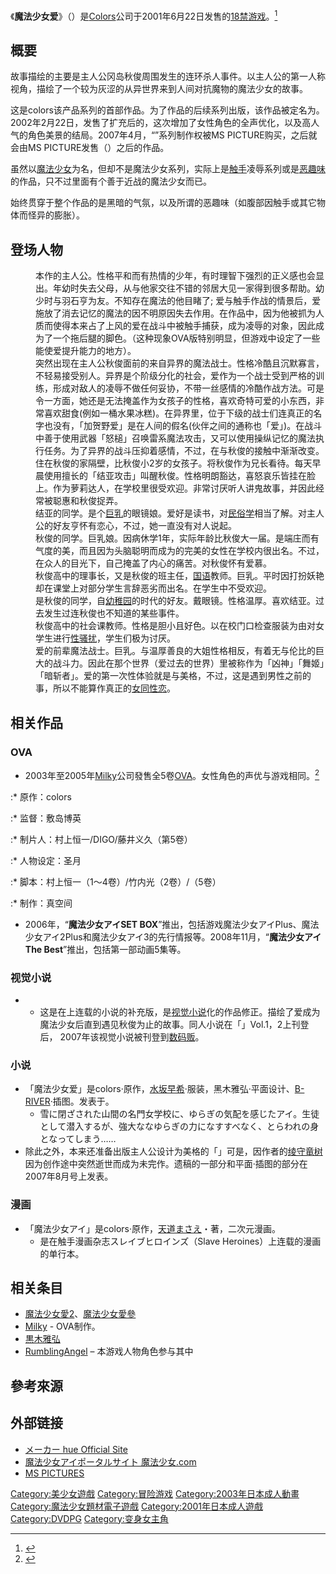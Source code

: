 {{Refimprove|time=2021-12-04T12:54:21+00:00}}
{{Infobox animanga/Headerofja
|title= 魔法少女爱
|image= 
|size= 
|caption= 
|japanese= 魔法少女アイ
|english= Sexy Magical Girl
|kana= まほうしょうじょアイ
|romaji= Mahō Shōjo Ai
|genre= [[奇幻|奇幻]]、[[凌辱|凌辱]]、[[触手攻击|觸手]]
}}
{{Infobox animanga/Game
|標題=
|類型=[[冒險遊戲|冒險]]
|使用平台=Windows 95/98/Me
|遊戲引擎=
|開發團隊=colors
|代理商=colors（PC）<br>mints（[[DVDPG|DVDPG]]）
|製作人=
|監製=
|腳本=黒瀧絲由
|人物設定=黒木雅弘
|音樂=
|遊戲人數=1
|發售日=2001年6月22日<br>2002年2月22日（Plus）<br>2007年10月25日（DVDPG）
|對象年齡=18禁
|結局數=
}}
{{Infobox animanga/OVA
|ONA= 
|標題= 
|原案= 
|原作= colors
|總導演= 
|導演= 敷島博英
|系列構成= 
|劇本= 
|人物原案= 黒木雅弘
|人物設定= 聖月
|機械設定= 
|音樂= 
|音樂製作= 
|動畫製作= Milky
|製作= 真空間
|書籍= 
|出版商= 
|代理發行= Milky
|其他代理發行={{flagicon|US}} JapanAnime
|網路= 
|發售日= 2003年8月25日－2005年8月25日
|開始= 
|結束= 
|話數= 5
|其他= [[成人動畫|成人動畫]]
|版權= 
}}
{{Infobox animanga/Footerofja}}
《'''魔法少女爱'''》（{{jpn|j=魔法少女アイ|hg=まほうしょうじょアイ}}）是[[Colors|Colors]]公司于2001年6月22日发售的[[日本成人游戏|18禁]][[冒险游戏|游戏]]。<ref>{{cite web|title=魔法少女アイ|url=http://www.getchu.com/soft.phtml?id=6493|website=Getchu.com|language=ja|access-date=2017-01-13|archive-date=2018-01-22|archive-url=https://web.archive.org/web/20180122121336/http://www.getchu.com/soft.phtml?id=6493|dead-url=no}}</ref>

== 概要 ==
故事描绘的主要是主人公冈岛秋俊周围发生的连环杀人事件。以主人公的第一人称视角，描绘了一个较为灰涩的从异世界来到人间对抗魔物的魔法少女的故事。

这是colors该产品系列的首部作品。为了作品的后续系列出版，该作品被定名为{{lang|ja|魔法少女アイ1}}。2002年2月22日，发售了扩充后的{{lang|ja|魔法少女アイplus}}，这次增加了女性角色的全声优化，以及高人气的角色美景的结局。2007年4月，“{{lang|ja|魔法少女アイ}}”系列制作权被MS PICTURE购买，之后就会由MS PICTURE发售（{{lang|ja|魔法少女アイ2plus}}）之后的作品。

虽然以[[魔法少女|魔法少女]]为名，但却不是魔法少女系列，实际上是[[触手|触手]]凌辱系列或是[[恶趣味|恶趣味]]的作品，只不过里面有个善于近战的魔法少女而已。

始终贯穿于整个作品的是黑暗的气氛，以及所谓的恶趣味（如腹部因触手或其它物体而怪异的膨胀）。

== 登场人物 ==
;{{nihongo|冈岛秋俊|おかじま あきとし||声：梅干丸梦千代（OVA）}}
: 本作的主人公。性格平和而有热情的少年，有时理智下强烈的正义感也会显出。年幼时失去父母，从与他家交往不错的邻居大见一家得到很多帮助。幼少时与羽石亨为友。不知存在魔法的他目睹了; 爱与触手作战的情景后，爱施放了消去记忆的魔法的因不明原因失去作用。在作品中，因为他被抓为人质而使得本来占了上风的爱在战斗中被触手捕获，成为凌辱的对象，因此成为了一个拖后腿的脚色。（这种现象OVA版特别明显，但游戏中设定了一些能使爱提升能力的地方）。 
;{{nihongo|加贺野爱|かがの あい|或者就直呼「{{lang|ja|アイ}}」|声：[[阿谷ほのか|阿谷ほのか]]}}
: 突然出现在主人公秋俊面前的来自异界的魔法战士。性格冷酷且沉默寡言，不轻易接受别人。异界是个阶级分化的社会，爱作为一个战士受到严格的训练，形成对敌人的凌辱不做任何妥协，不带一丝感情的冷酷作战方法。可是令一方面，她还是无法掩盖作为女孩子的性格，喜欢奇特可爱的小东西，非常喜欢甜食(例如一桶水果冰糕)。在异界里，位于下级的战士们连真正的名字也没有，「加贺野爱」是在人间的假名(伙伴之间的通称也「爱」)。在战斗中善于使用武器「怒槌」召唤雷系魔法攻击，又可以使用操纵记忆的魔法执行任务。为了异界的战斗压抑着感情，不过，在与秋俊的接触中渐渐改变。
;{{nihongo|大见结亚|おおみ ゆあ||声：[[乃嶋架菜|乃嶋架菜]]}}
: 住在秋俊的家隔壁，比秋俊小2岁的女孩子。将秋俊作为兄长看待。每天早晨使用擅长的「结亚攻击」叫醒秋俊。性格明朗豁达，喜怒哀乐皆挂在脸上。作为萝莉达人，在学校里很受欢迎。非常讨厌听人讲鬼故事，并因此经常被聪惠和秋俊捉弄。
;{{nihongo|前田聪惠|まえだ ちえ||声：[[笠原准|笠原准]]}}
: 结亚的同学。是个[[巨乳|巨乳]]的眼镜娘。爱好是读书，对[[民俗学|民俗学]]相当了解。对主人公的好友亨怀有恋心，不过，她一直没有对人说起。
;{{nihongo|宫广美景|みやひろ みかげ||声：[[白井绫乃|白井绫乃]]}}
: 秋俊的同学。巨乳娘。因病休学1年，实际年龄比秋俊大一届。是端庄而有气度的美，而且因为头脑聪明而成为的完美的女性在学校内很出名。不过，在众人的目光下，自己掩盖了内心的痛苦。对秋俊怀有爱慕。
;{{nihongo|日枝春巳|ひえ はるみ||声：[[铃美巴|铃美巴]]}}
: 秋俊高中的理事长，又是秋俊的班主任，[[國家語言|国语]]教师。巨乳。平时因打扮妖艳却在课堂上对部分学生言辞恶劣而出名。在学生中不受欢迎。
;{{nihongo|羽石亨|はねいし とおる||声：神田和泉（OVA）}}
: 是秋俊的同学，自[[幼稚园|幼稚园]]的时代的好友。戴眼镜。性格温厚。喜欢结亚。过去发生过连秋俊也不知道的某些事件。
;{{nihongo|内藤真司|ないとう しんじ||声：宫胁正道（OVA）}}
: 秋俊高中的社会课教师。性格是胆小且好色。以在校门口检查服装为由对女学生进行[[性骚扰|性骚扰]]，学生们极为讨厌。
;{{nihongo|美格|メグ||声：[[瀬野摩纪|瀬野摩纪]]}}
: 爱的前辈魔法战士。巨乳。与温厚善良的大姐性格相反，有着无与伦比的巨大的战斗力。因此在那个世界（爱过去的世界）里被称作为「凶神」「舞姬」「暗斩者」。爱的第一次性体验就是与美格，不过，这是遇到男性之前的事，所以不能算作真正的[[女同性恋|女同性恋]]。

== 相关作品 ==
=== OVA ===
* 2003年至2005年[[Milky|Milky]]公司發售全5卷[[OVA|OVA]]。女性角色的声优与游戏相同。<ref>{{cite web|title=Sexy Magical Girl (OAV)|url=http://www.animenewsnetwork.com/encyclopedia/anime.php?id=6914|website=[[Anime_News_Network|Anime News Network]]|language=en|access-date=2017-01-13|archive-date=2020-11-27|archive-url=https://web.archive.org/web/20201127222042/https://www.animenewsnetwork.com/encyclopedia/anime.php?id=6914|dead-url=no}}</ref>
:* 原作：colors
:* 监督：敷岛博英
:* 制片人：村上恒一/DIGO/藤井义久（第5卷）
:* 人物设定：圣月
:* 脚本：村上恒一（1～4卷）/竹内光（2卷）/{{lang|ja|香月ルナ}}（5卷）
:* 制作：真空间
*2006年，“'''魔法少女アイSET BOX'''”推出，包括游戏魔法少女アイPlus、魔法少女アイ2Plus和魔法少女アイ3的先行情报等。2008年11月，“'''魔法少女アイThe Best'''”推出，包括第一部动画5集等。

=== 视觉小说 ===
*{{lang|ja|魔法少女アイ ExtraStory}}
**这是在{{lang|ja|[[パソコンパラダイス|パソコンパラダイス]]}}上连载的小说的补充版，是[[视觉小说|视觉小说]]化的作品修正。描绘了爱成为魔法少女后直到遇见秋俊为止的故事。同人小说在「{{lang|ja|いろもん}}」Vol.1，2上刊登后， 2007年该视觉小说被刊登到[[数码贩|数码贩]]。

=== 小说 ===
*「魔法少女爱」是colors·原作，[[水坂早希|水坂早希]]·服装，黑木雅弘·平面设计、[[B-RIVER|B-RIVER]]·插图。发表于{{lang|ja|[[二次元ドリームノベルズ|二次元ドリームノベルズ]]}}。
**雪に閉ざされた山間の名門女学校に、ゆらぎの気配を感じたアイ。生徒として潜入するが、強大ななゆらぎの力になすすべなく、とらわれの身となってしまう……
*除此之外，本来还准备出版主人公设计为美格的「{{lang|ja|魔法少女アイ外传 魔法少女メグ}}」可是，因作者的[[绫守竜树|绫守竜树]]因为创作途中突然逝世而成为未完作。遗稿的一部分和平面·插图的部分在{{lang|ja|[[二次元ドリームマガジン|二次元ドリームマガジン]]}}2007年8月号上发表。

=== 漫画 ===
*「魔法少女アイ」是colors·原作，[[天道まさえ|天道まさえ]]・著，二次元漫画。
**是在触手漫画杂志スレイブヒロインズ（Slave Heroines）上连载的漫画的单行本。

== 相关条目 ==
* [[魔法少女愛2|魔法少女愛2]]、[[魔法少女愛參|魔法少女愛參]]
* [[Milky|Milky]] - OVA制作。
* [[黒木雅弘|黒木雅弘]]
* [[RumblingAngel|RumblingAngel]] – 本游戏人物角色参与其中

== 參考來源 ==
{{reflist}}

== 外部链接 ==
* [https://web.archive.org/web/20080611144724/http://www.hue.co.jp/ メーカー hue Official Site]{{ja icon}}
* [https://web.archive.org/web/20130506154748/http://www.mahoshoujo.com/ 魔法少女アイポータルサイト 魔法少女.com]{{ja icon}}
* [https://web.archive.org/web/20090318154535/http://www.ms-pictures.com/ MS PICTURES]{{ja icon}}

{{DEFAULTSORT:Mahoushoujo Ai}}
[[Category:美少女遊戲|Category:美少女遊戲]]
[[Category:冒险游戏|Category:冒险游戏]]
[[Category:2003年日本成人動畫|Category:2003年日本成人動畫]]
[[Category:魔法少女題材電子遊戲|Category:魔法少女題材電子遊戲]]
[[Category:2001年日本成人遊戲|Category:2001年日本成人遊戲]]
[[Category:DVDPG|Category:DVDPG]]
[[Category:变身女主角|Category:变身女主角]]